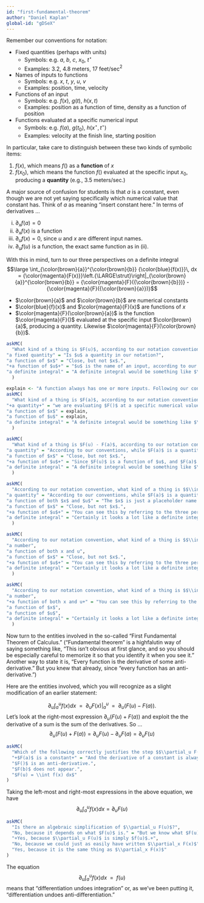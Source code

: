 ```yaml
---
id: "first-fundamental-theorem"
author: "Daniel Kaplan"
global-id: "gDSeX"
---
```



Remember our conventions for notation:

- Fixed quantities (perhaps with units)
    - Symbols: e.g. $a$, $b$, $c$, $x_0$, $t^{\star}$
    - Examples: 3.2, 4.8 meters, 17 feet/sec$^2$
- Names of inputs to functions
    - Symbols: e.g. $x$, $t$, $y$, $u$, $v$
    - Examples: position, time, velocity
- Functions of an input
    - Symbols: e.g. $f(x)$, $g(t)$, $h(x, t)$
    - Examples: position as a function of time, density as a function of position
- Functions evaluated at a specific numerical input
    - Symbols: e.g. $f(a)$, $g(t_0)$, $h(x^{\star}, t^{\star})$
    - Examples: velocity at the finish line, starting position

In particular, take care to distinguish between these two kinds of symbolic items:

1. $f(x)$, which means $f()$ as a **function** of $x$
2. $f(x_0)$, which means the function $f()$ evaluated at the specific input $x_0$, producing a **quantity** (e.g., 3.5 meters/sec.)

A major source of confusion for students is that $a$ is a constant, even though we are not yet saying specifically which numerical value that constant has. Think of $a$ as meaning "insert constant here." In terms of derivatives ...

i. $\partial_x f(a) = 0$
ii. $\partial_x f(x)$ is a function
iii. $\partial_u f(x) = 0$, since $u$ and $x$ are different input names.
iv. $\partial_u f(u)$ is a function, the exact same function as in (ii).



With this in mind, turn to our three perspectives on a definite integral $$\large \int_{\color{brown}{a}}^{\color{brown}{b}} {\color{blue}{f(x)}}\, dx = {\color{magenta}{F(x)}}\left.{\LARGE\strut}\right|_{\color{brown}{a}}^{\color{brown}{b}} = {\color{magenta}{F}({\color{brown}{b}})} -{\color{magenta}{F}({\color{brown}{a}})}$$

- $\color{brown}{a}$ and $\color{brown}{b}$ are numerical constants
- $\color{blue}{f}(x)$  and $\color{magenta}{F}(x)$ are functions of $x$
- $\color{magenta}{F}(\color{brown}{a})$ is the function $\color{magenta}{F}()$ evaluated at the specific input $\color{brown}{a}$, producing a quantity. Likewise $\color{magenta}{F}(\color{brown}{b})$.

```r
askMC(
  "What kind of a thing is $F(u)$, according to our notation convention? (Hint: First figure out what kind of thing is $u$, according to the notation conventions.)",
"a fixed quantity" = "Is $u$ a quantity in our notation?",
"a function of $x$" = "Close, but not $x$.",
"+a function of $u$+" = "$u$ is the name of an input, according to our convention.",
"a definite integral" = "A definite integral would be something like $\\int_a^b f(x) dx$ or $\\left. F(x) \\right|_a^b$ or $F(b) - F(a)$."
  )
```

```r
explain <- "A function always has one or more inputs. Following our conventions, $a$ is not an input name but a numerical constant."
askMC(
  "What kind of a thing is $F(a)$, according to our notation convention?",
"+a quantity+" = "we are evaluating $F()$ at a specific numerical value of the input, namely $a$.",
"a function of $x$" = explain,
"a function of $u$" = explain,
"a definite integral" = "A definite integral would be something like $\\int_a^b f(x) dx$ or $\\left. F(x) \\right|_a^b$ or $F(b) - F(a)$."
  )
```

```r
askMC(
  "What kind of a thing is $F(u) - F(a)$, according to our notation convention?",
"a quantity" = "According to our conventions, while $F(a)$ is a quantity, $F(u)$ is not",
"a function of $x$" = "Close, but not $x$.",
"+a function of $u$+" = "Since $F(u)$ is a function of $u$, and $F(a)$ is a constant, $F(u) - F(a)$ is a function of $u$ minus a constant, or, in other words, a function of $u$.",
"a definite integral" = "A definite integral would be something like $\\int_a^b f(x) dx$ or $\\left. F(x) \\right|_a^b$ or $F(b) - F(a)$."
  )
```


```r
askMC(
  "According to our notation convention, what kind of a thing is $$\\int_a^u f(x) dx \\text{?}$$",
"a quantity" = "According to our conventions, while $F(a)$ is a quantity, $F(u)$ is not",
"a function of both $x$ and $u$" = "The $x$ is just a placeholder name for the \"with respect to\" input.",
"a function of $x$" = "Close, but not $x$.",
"+a function of $u$+" = "You can see this by referring to the three perspectives equation. $$\\int_a^u f(x)dx = F(u) - F(a)$$ which is a function of $u$.",
"a definite integral" = "Certainly it looks a lot like a definite integral. But $u$ is an input name, not a constant."
  )
```

```r
askMC(
  "According to our notation convention, what kind of a thing is $$\\int_u^b f(x) dx \\text{?}$$ ",
"a number",
"a function of both x and u",
"a function of $x$" = "Close, but not $x$.",
"+a function of $u$+" = "You can see this by referring to the three perspectives equation. $$\\int_u^b f(x)dx = F(b) - F(u)$$ which is a function of $u$.",
"a definite integral" = "Certainly it looks a lot like a definite integral. But $u$ is an input name, not a constant."
  )
```


```r
askMC(
  "According to our notation convention, what kind of a thing is $$\\int_u^x f(x) dx \\text{?}$$ ",
"a number",
"+a function of both x and u+" = "You can see this by referring to the three perspectives equation. $$\\int_u^x f(x)dx = F(x) - F(u)$$ which is a function of both $x$ and $u$.",
"a function of $x$",
"a function of $u$",
"a definite integral" = "Certainly it looks a lot like a definite integral. But $x$ and  $u$ are input names, not constants."
  )
```

Now turn to the entities involved in the so-called "First Fundamental Theorem of Calculus." ("Fundamental theorem" is a highfalutin way of saying something like, "This isn't obvious at first glance, and so you should be especially careful to memorize it so that you identify it when you see it." Another way to state it is, "Every function is the derivative of some anti-derivative." But you knew that already, since "every function has an anti-derivative.")

Here are the entities involved, which you will recognize as a slight modification of an earlier statement:

$$\partial_u \int_a^u f(x)dx \ \ =\ \ \partial_u \left. F(x) \right|_a^u \ \ = \ \ \partial_u \left(F(u) - F(a)\right) .$$
Let's look at the right-most expression $\partial_u \left(F(u) + F(a)\right)$ and exploit the the derivative of a sum is the sum of the derivatives. So ...
$$\partial_u \left(F(u) + F(a)\right) = \partial_u F(u) - \partial_u F(a) = \partial_u F(u)$$

```r
askMC(
  "Which of the following correctly justifies the step $$\\partial_u F(u) - \\partial_u F(a) = \\partial_u F(u)\\ \\text{?}$$",
  "+$F(a)$ is a constant+" = "And the derivative of a constant is always 0.",
  "$F()$ is an anti-derivative.",
  "$F(b)$ does not appear.",
  "$F(u) = \\int f(x) dx$"
)
```

Taking the left-most and right-most expressions in the above equation, we have
$$\partial_u \int_a^u f(x) dx = \partial_u F(u)$$

```r
askMC(
  "Is there an algebraic simplification of $\\partial_u F(u)$?",
  "No, because it depends on what $F(u)$ is." = "But we know what $F(u)$ is: the anti-derivative of $f(u)$.",
  "+Yes, because $\\partial_u F(u)$ is simply $f(u)$.+",
  "No, because we could just as easily have written $\\partial_x F(x)$",
  "Yes, because it is the same thing as $\\partial_x F(x)$"
)
```

The equation $$\partial_u \int_a^u f(x) dx \ \ = \ \  f(u)$$ means that "differentiation undoes integration" or, as we've been putting it, "differentiation undoes anti-differentiation."
